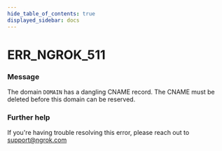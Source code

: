 ```yaml
---
hide_table_of_contents: true
displayed_sidebar: docs
---
```



# ERR_NGROK_511

### Message

The domain `DOMAIN` has a dangling CNAME record. The CNAME must be deleted before this domain can be reserved.

<ErrorDetails error="err_ngrok_511" />

### Further help

If you're having trouble resolving this error, please reach out to [support@ngrok.com](mailto:support@ngrok.com?subject=Help%20with%20ERR_NGROK_511)
